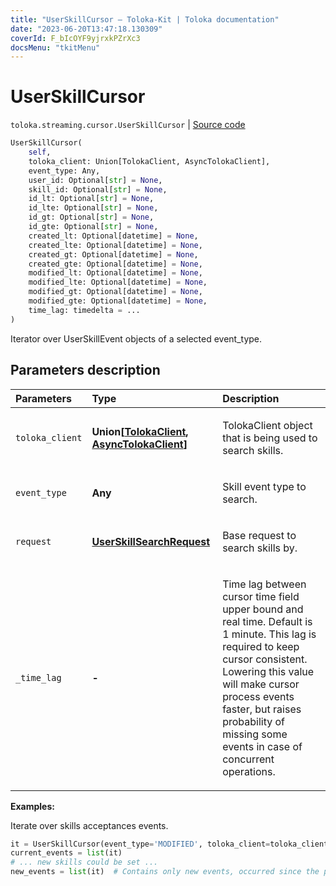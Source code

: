 ```yaml
---
title: "UserSkillCursor — Toloka-Kit | Toloka documentation"
date: "2023-06-20T13:47:18.130309"
coverId: F_bIcOYF9yjrxkPZrXc3
docsMenu: "tkitMenu"
---
```


# UserSkillCursor

`toloka.streaming.cursor.UserSkillCursor` | [Source code](https://github.com/Toloka/toloka-kit/blob/v1.2.0/src/streaming/cursor.py#L363)

```python
UserSkillCursor(
    self,
    toloka_client: Union[TolokaClient, AsyncTolokaClient],
    event_type: Any,
    user_id: Optional[str] = None,
    skill_id: Optional[str] = None,
    id_lt: Optional[str] = None,
    id_lte: Optional[str] = None,
    id_gt: Optional[str] = None,
    id_gte: Optional[str] = None,
    created_lt: Optional[datetime] = None,
    created_lte: Optional[datetime] = None,
    created_gt: Optional[datetime] = None,
    created_gte: Optional[datetime] = None,
    modified_lt: Optional[datetime] = None,
    modified_lte: Optional[datetime] = None,
    modified_gt: Optional[datetime] = None,
    modified_gte: Optional[datetime] = None,
    time_lag: timedelta = ...
)
```

Iterator over UserSkillEvent objects of a selected event_type.

## Parameters description

| Parameters | Type | Description |
| :----------| :----| :-----------|
`toloka_client`|**Union\[[TolokaClient](/docs/toloka-kit/reference/toloka.client.TolokaClient), [AsyncTolokaClient](/docs/toloka-kit/reference/toloka.async_client.client.AsyncTolokaClient)\]**|<p>TolokaClient object that is being used to search skills.</p>
`event_type`|**Any**|<p>Skill event type to search.</p>
`request`|**[UserSkillSearchRequest](/docs/toloka-kit/reference/toloka.client.search_requests.UserSkillSearchRequest)**|<p>Base request to search skills by.</p>
`_time_lag`|**-**|<p>Time lag between cursor time field upper bound and real time. Default is 1 minute. This lag is required to keep cursor consistent. Lowering this value will make cursor process events faster, but raises probability of missing some events in case of concurrent operations.</p>

**Examples:**

Iterate over skills acceptances events.

```python
it = UserSkillCursor(event_type='MODIFIED', toloka_client=toloka_client)
current_events = list(it)
# ... new skills could be set ...
new_events = list(it)  # Contains only new events, occurred since the previous call.
```